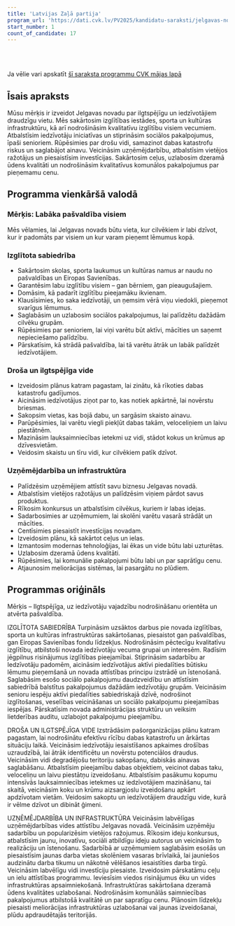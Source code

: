 ```yaml
---
title: 'Latvijas Zaļā partija'
program_url: 'https://dati.cvk.lv/PV2025/kandidatu-saraksti/jelgavas-novads/latvijas-zala-partija'
start_number: 1
count_of_candidate: 17
---
```



<Badge text="Izglītības pieejamība" variant="note" size="small" /> <Badge text="Droša vide" variant="note" size="small" /> <Badge text="Ilgtspējīga attīstība" variant="note" size="small" /> <Badge text="Uzņēmējdarbības atbalsts" variant="note" size="small" /> <Badge text="Infrastruktūras uzlabošana" variant="note" size="small" />

<br/><br/> 

<Card title='Šis ir mākslīga intelekta ģenerēts apraksts' icon='starlight'>
    Ja vēlie vari apskatīt <a href={frontmatter.program_url} target='_blank'>šī saraksta programmu CVK mājas lapā</a>
    </Card>

## Īsais apraksts

Mūsu mērķis ir izveidot Jelgavas novadu par ilgtspējīgu un iedzīvotājiem draudzīgu vietu. Mēs sakārtosim izglītības iestādes, sporta un kultūras infrastruktūru, kā arī nodrošināsim kvalitatīvu izglītību visiem vecumiem. Atbalstīsim iedzīvotāju iniciatīvas un stiprināsim sociālos pakalpojumus, īpaši senioriem. Rūpēsimies par drošu vidi, samazinot dabas katastrofu riskus un saglabājot ainavu. Veicināsim uzņēmējdarbību, atbalstīsim vietējos ražotājus un piesaistīsim investīcijas. Sakārtosim ceļus, uzlabosim dzeramā ūdens kvalitāti un nodrošināsim kvalitatīvus komunālos pakalpojumus par pieņemamu cenu.

## Programma vienkāršā valodā

### Mērķis: Labāka pašvaldība visiem

Mēs vēlamies, lai Jelgavas novads būtu vieta, kur cilvēkiem ir labi dzīvot, kur ir padomāts par visiem un kur varam pieņemt lēmumus kopā.

### Izglītota sabiedrība

*   Sakārtosim skolas, sporta laukumus un kultūras namus ar naudu no pašvaldības un Eiropas Savienības.
*   Garantēsim labu izglītību visiem – gan bērniem, gan pieaugušajiem.
*   Domāsim, kā padarīt izglītību pieejamāku ikvienam.
*   Klausīsimies, ko saka iedzīvotāji, un ņemsim vērā viņu viedokli, pieņemot svarīgus lēmumus.
*   Saglabāsim un uzlabosim sociālos pakalpojumus, lai palīdzētu dažādām cilvēku grupām.
*   Rūpēsimies par senioriem, lai viņi varētu būt aktīvi, mācīties un saņemt nepieciešamo palīdzību.
*   Pārskatīsim, kā strādā pašvaldība, lai tā varētu ātrāk un labāk palīdzēt iedzīvotājiem.

### Droša un ilgtspējīga vide

*   Izveidosim plānus katram pagastam, lai zinātu, kā rīkoties dabas katastrofu gadījumos.
*   Aicināsim iedzīvotājus ziņot par to, kas notiek apkārtnē, lai novērstu briesmas.
*   Sakopsim vietas, kas bojā dabu, un sargāsim skaisto ainavu.
*   Parūpēsimies, lai varētu viegli piekļūt dabas takām, veloceliņiem un laivu piestātnēm.
*   Mazināsim lauksaimniecības ietekmi uz vidi, stādot kokus un krūmus ap dzīvesvietām.
*   Veidosim skaistu un tīru vidi, kur cilvēkiem patīk dzīvot.

### Uzņēmējdarbība un infrastruktūra

*   Palīdzēsim uzņēmējiem attīstīt savu biznesu Jelgavas novadā.
*   Atbalstīsim vietējos ražotājus un palīdzēsim viņiem pārdot savus produktus.
*   Rīkosim konkursus un atbalstīsim cilvēkus, kuriem ir labas idejas.
*   Sadarbosimies ar uzņēmumiem, lai skolēni varētu vasarā strādāt un mācīties.
*   Centīsimies piesaistīt investīcijas novadam.
*   Izveidosim plānu, kā sakārtot ceļus un ielas.
*   Izmantosim modernas tehnoloģijas, lai ēkas un vide būtu labi uzturētas.
*   Uzlabosim dzeramā ūdens kvalitāti.
*   Rūpēsimies, lai komunālie pakalpojumi būtu labi un par saprātīgu cenu.
*   Atjaunosim meliorācijas sistēmas, lai pasargātu no plūdiem.

## Programmas oriģināls

Mērķis – Ilgtspējīga, uz iedzīvotāju vajadzību nodrošināšanu orientēta un atvērta pašvaldība.

IZGLĪTOTA SABIEDRĪBA
Turpināsim uzsāktos darbus pie novada izglītības, sporta un kultūras infrastruktūras sakārtošanas, piesaistot gan pašvaldības, gan Eiropas Savienības fondu līdzekļus.
Nodrošināsim pēctecīgu kvalitatīvu izglītību, atbilstoši novada iedzīvotāju vecuma grupai un interesēm.
Radīsim jēgpilnus risinājumus izglītības pieejamībai.
Stiprināsim sadarbību ar Iedzīvotāju padomēm, aicināsim iedzīvotājus aktīvi piedalīties būtisku lēmumu pieņemšanā un novada attīstības principu izstrādē un īstenošanā.
Saglabāsim esošo sociālo pakalpojumu daudzveidību un attīstīsim sabiedrībā balstītus pakalpojumus dažādām iedzīvotāju grupām.
Veicināsim senioru iespēju aktīvi piedalīties sabiedriskajā dzīvē, nodrošinot izglītošanas, veselības veicināšanas un sociālo pakalpojumu pieejamības iespējas.
Pārskatīsim novada administrācijas struktūru un veiksim lietderības auditu, uzlabojot pakalpojumu pieejamību.

DROŠA UN ILGTSPĒJĪGA VIDE
Izstrādāsim pašorganizācijas plānu katram pagastam, lai nodrošinātu efektīvu rīcību dabas katastrofu un ārkārtas situāciju laikā.
Veicināsim iedzīvotāju iesaistīšanos apkaimes drošības uzraudzībā, lai ātrāk identificētu un novērstu potenciālos draudus.
Veicināsim vidi degradējošu teritoriju sakopšanu, dabiskās ainavas saglabāšanu.
Atbalstīsim pieejamību dabas objektiem, veicinot dabas taku, veloceliņu un laivu piestātņu izveidošanu.
Atbalstīsim pasākumu kopumu intensīvās lauksaimniecības ietekmes uz iedzīvotājiem mazināšanu, tai skaitā, veicināsim koku un krūmu aizsargjoslu izveidošanu apkārt apdzīvotam vietām.
Veidosim sakoptu un iedzīvotājiem draudzīgu vide, kurā ir vēlme dzīvot un dibināt ģimeni.

UZŅĒMĒJDARBĪBA UN INFRASTRUKTŪRA
Veicināsim labvēlīgas uzņēmējdarbības vides attīstību Jelgavas novadā.
Veicināsim uzņēmēju sadarbību un popularizēsim vietējos ražojumus.
Rīkosim ideju konkursus, atbalstīsim jaunu, inovatīvu, sociāli atbildīgu ideju autorus un veicināsim to realizāciju un īstenošanu.
Sadarbībā ar uzņēmumiem saglabāsim esošās un piesaistīsim jaunas darba vietas skolēniem vasaras brīvlaikā, lai jauniešos audzinātu darba tikumu un nākotnē vēlēšanos iesaistīties darba tirgū.
Veicināsim labvēlīgu vidi investīciju piesaiste.
Izveidosim pārskatāmu ceļu un ielu attīstības programmu.
Ieviesīsim viedos risinājumus ēku un vides infrastruktūras apsaimniekošanā.
Infrastruktūras sakārtošana dzeramā ūdens kvalitātes uzlabošanai.
Nodrošināsim komunālās saimniecības pakalpojumus atbilstošā kvalitātē un par sapratīgu cenu.
Plānosim līdzekļu piesaisti meliorācijas infrastruktūras uzlabošanai vai jaunas izveidošanai, plūdu apdraudētajās teritorijās.
